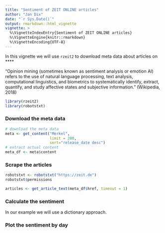 ```yaml
---
title: "Sentiment of ZEIT ONLINE articles"
author: "Jan Dix"
date: "`r Sys.Date()`"
output: rmarkdown::html_vignette
vignette: >
  %\VignetteIndexEntry{Sentiment of ZEIT ONLINE articles}
  %\VignetteEngine{knitr::rmarkdown}
  %\VignetteEncoding{UTF-8}
---
```


In this vignette we will use `rzeit2` to download meta data about articles on ****

"Opinion mining (sometimes known as sentiment analysis or emotion AI) refers to the use of natural language processing, text analysis, computational linguistics, and biometrics to systematically identify, extract, quantify, and study affective states and subjective information." (Wikipedia, 2018)

```r
library(rzeit2)
library(robotstxt)
```


### Download the meta data

```r
# download the meta data
meta <- get_content("Merkel",
                    limit = 200,
                    sort="release_date desc")
# extract actual content
meta_df <- meta$content
```

### Scrape the articles

```r
robotstxt <- robotstxt("https://zeit.de")
robotstxt$permissions
```


```r
articles <- get_article_text(meta_df$href, timeout = 1)
```


### Calculate the sentiment

In our example we will use a dictionary approach. 

### Plot the sentiment by day



